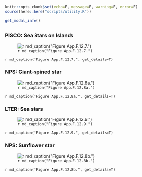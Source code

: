 ```r
knitr::opts_chunk$set(echo=F, message=F, warning=F, error=F)
source(here::here("scripts/utility.R"))
```
```r
get_modal_info()
```

##  {.tabset} 

### PISCO: Sea Stars on Islands

![`r md_caption("Figure App.F.12.7.")`](../img/cinms_cr/App.F.12.7.seastars_PISCO.jpg)

`r md_caption("Figure App.F.12.7.", get_details=T)`

### NPS: Giant-spined star

![`r md_caption("Figure App.F.12.8a.")`](../img/cinms_cr/App.F.12.8a.Pisaster_giganteus_CINP.jpg)

`r md_caption("Figure App.F.12.8a.", get_details=T)`

### LTER: Sea stars

![`r md_caption("Figure App.F.12.9.")`](../img/cinms_cr/App.F.12.9.seastar_LTER.jpg)

`r md_caption("Figure App.F.12.9.", get_details=T)`

### NPS: Sunflower star

![`r md_caption("Figure App.F.12.8b.")`](../img/cinms_cr/App.F.12.8b.Pycnopodia_helianthoides_CINP.jpg)

`r md_caption("Figure App.F.12.8b.", get_details=T)`